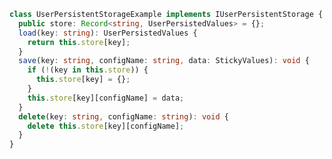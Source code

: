 ```ts
class UserPersistentStorageExample implements IUserPersistentStorage {
  public store: Record<string, UserPersistedValues> = {};
  load(key: string): UserPersistedValues {
    return this.store[key];
  }
  save(key: string, configName: string, data: StickyValues): void {
    if (!(key in this.store)) {
      this.store[key] = {};
    }
    this.store[key][configName] = data;
  }
  delete(key: string, configName: string): void {
    delete this.store[key][configName];
  }
}
```
